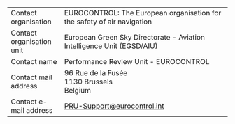 |||
|---------------------------|------------------------------------------------------------------------------------|
| Contact organisation      | EUROCONTROL: The European organisation for the safety of air navigation            |
| Contact organisation unit |	European Green Sky Directorate - Aviation Intelligence Unit (EGSD/AIU) |
| Contact name              |	Performance Review Unit - EUROCONTROL                                              |
| Contact mail address      | 96 Rue de la Fusée<br>1130 Brussels<br>Belgium                                     |
| Contact e-mail address    | [PRU-Support@eurocontrol.int](mailto:PRU-Support@eurocontrol.int)                  |
